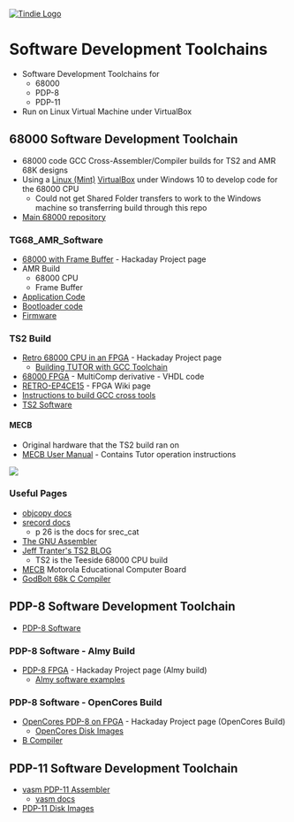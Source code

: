 <a href="https://www.tindie.com/stores/land_boards/"><img src="http://land-boards.com/blwiki/images/5/51/Tindie-mediums.png" alt="Tindie Logo"></img></a> 

= Software Development Toolchains =

* Software Development Toolchains for
** 68000
** PDP-8
** PDP-11
* Run on Linux Virtual Machine under VirtualBox

== 68000 Software Development Toolchain ==

* 68000 code GCC Cross-Assembler/Compiler builds for TS2 and AMR 68K designs
* Using a [https://linuxmint.com/ Linux (Mint)] [https://www.virtualbox.org/ VirtualBox] under Windows 10 to develop code for the 68000 CPU
** Could not get Shared Folder transfers to work to the Windows machine so transferring build through this repo
* [https://github.com/douggilliland/Retro-Computers/tree/master/68000 Main 68000 repository]

=== TG68_AMR_Software ===

* [https://hackaday.io/project/174679-68k-cpu-with-frame-buffer-on-fpga 68000 with Frame Buffer] - Hackaday Project page
* AMR Build
** 68000 CPU
** Frame Buffer
* [https://github.com/douggilliland/Linux-68k/tree/master/TG68_AMR_Software/Apps Application Code]
* [https://github.com/douggilliland/Linux-68k/tree/master/TG68_AMR_Software/Bootloader_Firmware Bootloader code]
* [https://github.com/douggilliland/Linux-68k/tree/master/TG68_AMR_Software/Firmware_Common Firmware]

=== TS2 Build ===

* [https://hackaday.io/project/173678-retro-68000-cpu-in-an-fpga Retro 68000 CPU in an FPGA] - Hackaday Project page
** [https://hackaday.io/project/173678-retro-68000-cpu-in-an-fpga/log/182141-building-tutor-with-gcc-toolchain Building TUTOR with GCC Toolchain]
* [https://github.com/douggilliland/MultiComp/wiki 68000 FPGA] - MultiComp derivative - VHDL code
* [http://land-boards.com/blwiki/index.php?title=RETRO-EP4CE15 RETRO-EP4CE15] - FPGA Wiki page
* [https://github.com/douggilliland/Retro-Computers/tree/master/68000/Dev%20Tools/GCC_m68k-elf-toolchain Instructions to build GCC cross tools]
* [https://github.com/douggilliland/Linux-68k/tree/master/TS2 TS2 Software]

==== MECB ====

* Original hardware that the TS2 build ran on
* [https://raw.githubusercontent.com/douggilliland/Retro-Computers/master/68000/ReferenceDesigns/MECB/MecbManual.pdf MECB User Manual] - Contains Tutor operation instructions

<img src="https://raw.githubusercontent.com/douggilliland/Retro-Computers/master/68000/ReferenceDesigns/MECB/MECB-02.jpg"></img>

=== Useful Pages ===

* [https://sourceware.org/binutils/docs/binutils/objcopy.html objcopy docs]
* [https://github.com/douggilliland/Retro-Computers/blob/master/PC%20Tools/srecord/srecord-1.64.pdf srecord docs]
** p 26 is the docs for srec_cat
* [http://tigcc.ticalc.org/doc/gnuasm.html The GNU Assembler]
* [https://jefftranter.blogspot.com/2016/11/building-68000-single-board-computer.html Jeff Tranter's TS2 BLOG]
** TS2 is the Teeside 68000 CPU build
* [https://github.com/douggilliland/Retro-Computers/tree/master/68000/ReferenceDesigns/MECB MECB] Motorola Educational Computer Board
* [https://franke.ms/cex GodBolt 68k C Compiler]

== PDP-8 Software Development Toolchain ==

* [https://github.com/douggilliland/Linux-68k/tree/master/pdp8 PDP-8 Software]

=== PDP-8 Software - Almy Build ===

* [https://hackaday.io/project/179357-pdp-8-fpga PDP-8 FPGA] - Hackaday Project page (Almy build)
** [https://github.com/douggilliland/Linux-68k/tree/master/pdp8/PDP8_Programs Almy software examples]

=== PDP-8 Software - OpenCores Build ===

* [https://hackaday.io/project/180081-opencores-pdp-8-on-fpga OpenCores PDP-8 on FPGA] - Hackaday Project page (OpenCores Build)
** [https://github.com/douggilliland/Linux-68k/tree/master/pdp8/OpenCores_Disk_Images OpenCores Disk Images]
* [https://github.com/douggilliland/Linux-68k/tree/master/pdp8/8bc B Compiler]

== PDP-11 Software Development Toolchain ==

* [https://github.com/douggilliland/Linux-68k/tree/master/vasm vasm PDP-11 Assembler]
** [http://sun.hasenbraten.de/vasm/ vasm docs]
* [https://github.com/douggilliland/Linux-68k/tree/master/DiskBuilds PDP-11 Disk Images]
